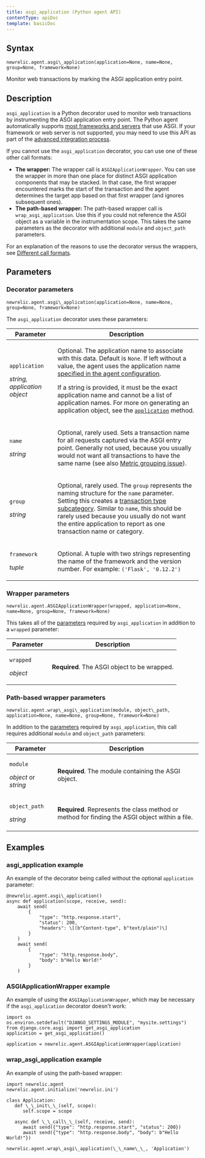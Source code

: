 ```yaml
---
title: asgi_application (Python agent API)
contentType: apiDoc
template: basicDoc
---
```


## Syntax

~~~
newrelic.agent.asgi\_application(application=None, name=None, group=None, framework=None)

~~~
Monitor web transactions by marking the ASGI application entry point.

## Description

`asgi_application` is a Python decorator used to monitor web transactions by instrumenting the ASGI application entry point. The Python agent automatically supports [most frameworks and servers](/docs/agents/python-agent/getting-started/compatibility-requirements-python-agent) that use ASGI. If your framework or web server is not supported, you may need to use this API as part of the [advanced integration process](/docs/agents/python-agent/installation-configuration/python-agent-integration#manual-integration).

If you cannot use the `asgi_application` decorator, you can use one of these other call formats:

*   **The wrapper:** The wrapper call is `ASGIApplicationWrapper`. You can use the wrapper in more than one place for distinct ASGI application components that may be stacked. In that case, the first wrapper encountered marks the start of the transaction and the agent determines the target app based on that first wrapper (and ignores subsequent ones).
*   **The path-based wrapper:** The path-based wrapper call is `wrap_asgi_application`. Use this if you could not reference the ASGI object as a variable in the instrumentation scope. This takes the same parameters as the decorator with additional `module` and `object_path` parameters.

For an explanation of the reasons to use the decorator versus the wrappers, see [Different call formats](/docs/python-agent-api-different-call-forms).

## Parameters

### Decorator parameters

~~~
newrelic.agent.asgi\_application(application=None, name=None, group=None, framework=None)

~~~

The `asgi_application` decorator uses these parameters:

<table><thead><tr><th width="25%">Parameter</th><th>Description</th></tr></thead><tbody><tr><td><p><code>application</code></p><p><em>string, application object</em></p></td><td><p>Optional. The application name to associate with this data. Default is <code>None</code>. If left without a value, the agent uses the application name <a href="/docs/agents/python-agent/installation-configuration/python-agent-configuration#app_name">specified in the agent configuration</a>.</p><p>If a string is provided, it must be the exact application name and cannot be a list of application names. For more on generating an application object, see the <a href="/docs/agents/python-agent/python-agent-api/application "><code>application</code></a> method.</p></td></tr><tr><td><p><code>name</code></p><p><em>string</em></p></td><td><p>Optional, rarely used. Sets a transaction name for all requests captured via the ASGI entry point. Generally not used, because you usually would not want all transactions to have the same name (see also <a href="/docs/agents/manage-apm-agents/troubleshooting/metric-grouping-issues">Metric grouping issue</a>).</p></td></tr><tr><td><p><code>group</code></p><p><em>string</em></p></td><td><p>Optional, rarely used. The <code>group</code> represents the naming structure for the <code>name</code> parameter. Setting this creates a <a href="/docs/apm/applications-menu/monitoring/transactions-page#tx_functions">transaction type subcategory</a>. Similar to <code>name</code>, this should be rarely used because you usually do not want the entire application to report as one transaction name or category.</p></td></tr><tr><td><p><code>framework</code></p><p><em>tuple</em></p></td><td><p>Optional. A tuple with two strings representing the name of the framework and the version number. For example: <code>('Flask', '0.12.2')</code></p></td></tr></tbody></table>

### Wrapper parameters

~~~
newrelic.agent.ASGIApplicationWrapper(wrapped, application=None, name=None, group=None, framework=None)

~~~

This takes all of the [parameters](#decorator-parameters) required by `asgi_application` in addition to a `wrapped` parameter:

<table><thead><tr><th width="25%">Parameter</th><th>Description</th></tr></thead><tbody><tr><td><p><code>wrapped</code></p><p><em>object</em></p></td><td><p><strong>Required</strong>. The ASGI object to be wrapped.</p></td></tr></tbody></table>

### Path-based wrapper parameters

~~~
newrelic.agent.wrap\_asgi\_application(module, object\_path, application=None, name=None, group=None, framework=None)

~~~

In addition to the [parameters](#decorator-parameters) required by `asgi_application`, this call requires additional `module` and `object_path` parameters:

<table><thead><tr><th width="25%">Parameter</th><th>Description</th></tr></thead><tbody><tr><td><p><code>module</code></p><p><em>object</em> or <em>string</em></p></td><td><p><strong>Required</strong>. The module containing the ASGI object.</p></td></tr><tr><td><p><code>object_path</code></p><p><em>string</em></p></td><td><p><strong>Required</strong>. Represents the class method or method for finding the ASGI object within a file.</p></td></tr></tbody></table>

## Examples

### asgi\_application example

An example of the decorator being called without the optional `application` parameter:

~~~
@newrelic.agent.asgi\_application()
async def application(scope, receive, send):
    await send(
        {
            "type": "http.response.start",
            "status": 200,
            "headers": \[(b"Content-type", b"text/plain")\]
        }
    )
    await send(
        {
            "type": "http.response.body",
            "body": b"Hello World!"
        }
    )

~~~

### ASGIApplicationWrapper example

An example of using the `ASGIApplicationWrapper`, which may be necessary if the `asgi_application` decorator doesn't work:

~~~
import os
os.environ.setdefault("DJANGO_SETTINGS_MODULE", "mysite.settings")
from django.core.asgi import get_asgi_application
application = get_asgi_application()

application = newrelic.agent.ASGIApplicationWrapper(application)
~~~

### wrap\_asgi\_application example

An example of using the path-based wrapper:

~~~
import newrelic.agent
newrelic.agent.initialize('newrelic.ini')

class Application:
   def \_\_init\_\_(self, scope):
      self.scope = scope

   async def \_\_call\_\_(self, receive, send):
      await send({"type": "http.response.start", "status": 200})
      await send({"type": "http.response.body", "body": b"Hello World!"})

newrelic.agent.wrap\_asgi\_application(\_\_name\_\_, 'Application')

~~~